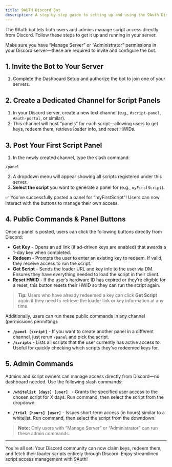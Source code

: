```yaml
---
title: 9AUTH Discord Bot
description: A step-by-step guide to setting up and using the 9Auth Discord bot for managing script access.
---
```



The 9Auth bot lets both users and admins manage script access directly from Discord. Follow these steps to get it up and running in your server.

<Callout type="info">
  Make sure you have “Manage Server” or “Administrator” permissions in your Discord server—these are required to invite and configure the bot.
</Callout>

## 1. Invite the Bot to Your Server  
1. Complete the Dashboard Setup and authorize the bot to join one of your servers.

## 2. Create a Dedicated Channel for Script Panels  
1. In your Discord server, create a new text channel (e.g., `#script-panel`, `#auth-portal`, or similar).  
2. This channel will host “panels” for each script—allowing users to get keys, redeem them, retrieve loader info, and reset HWIDs.

## 3. Post Your First Script Panel  
1. In the newly created channel, type the slash command:  
```
/panel
```
2. A dropdown menu will appear showing all scripts registered under this server.  
3. **Select the script** you want to generate a panel for (e.g., `myFirstScript`).  

<Callout type="success">
✅ You’ve successfully posted a panel for “myFirstScript”! Users can now interact with the buttons to manage their own access.
</Callout>

## 4. Public Commands & Panel Buttons  

Once a panel is posted, users can click the following buttons directly from Discord:

- **Get Key** - Opens an ad link (if ad-driven keys are enabled) that awards a 1-day key when completed.
- **Redeem** - Prompts the user to enter an existing key to redeem. If valid, they receive access to run the script.
- **Get Script** - Sends the loader URL and key info to the user via DM. Ensures they have everything needed to load the script in their client.
- **Reset HWID** - If the user’s hardware ID has expired or they’re eligible for a reset, this button resets their HWID so they can run the script again.

> **Tip:** Users who have already redeemed a key can click **Get Script** again if they need to retrieve the loader link or key information at any time.

Additionally, users can run these public commands in any channel (permissions permitting):

- **`/panel [script]`** - If you want to create another panel in a different channel, just rerun `/panel` and pick the script.
- **`/scripts`** - Lists all scripts that the user currently has active access to. Useful for quickly checking which scripts they’ve redeemed keys for.

## 5. Admin Commands  

Admins and script owners can manage access directly from Discord—no dashboard needed. Use the following slash commands:

- **`/whitelist [days] [user] `** - Grants the specified user access to the chosen script for X days. Run command, then select the script from the dropdown.

- **`/trial [hours] [user]`**  - Issues short‑term access (in hours) similar to a whitelist. Run command, then select the script from the downdown.


> **Note:** Only users with “Manage Server” or “Administrator” can run these admin commands.

---

You’re all set! Your Discord community can now claim keys, redeem them, and fetch their loader scripts entirely through Discord. Enjoy streamlined script access management with 9Auth!
